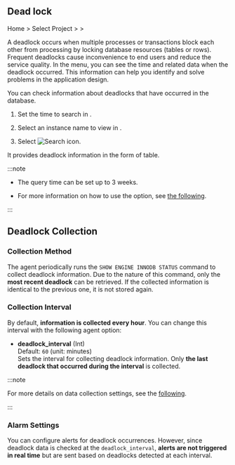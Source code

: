 ## Dead lock

Home &gt; Select Project &gt; <Cmdname sid="side_analysis" className="uitext" /> &gt; <Cmdname sid="side_deadLock" className="uitext" />

A deadlock occurs when multiple processes or transactions block each other from processing by locking database resources (tables or rows). Frequent deadlocks cause inconvenience to end users and reduce the service quality. In the <Cmdname sid="side_deadLock" className="uitext" /> menu, you can see the time and related data when the deadlock occurred. This information can help you identify and solve problems in the application design.

<ProdImg img='db-deadlock-basic.png' desc='Deadlock' />

You can check information about deadlocks that have occurred in the database.

1. Set the time to search in <Cmdname sid="time" className="uitext" />.

2. Select an instance name to view in <Cmdname sid="instance" className="uitext" />.

3. Select ![Search icon](/img/ico-btn-search.png).

It provides deadlock information in the form of table.

:::note

- The query time can be set up to 3 weeks.

- For more information on how to use the <Cmdname sid="time" className="uitext" /> option, see [the following](usage-ui#timeselector).

:::

## Deadlock Collection

### Collection Method

The agent periodically runs the `SHOW ENGINE INNODB STATUS` command to collect deadlock information. Due to the nature of this command, only the **most recent deadlock** can be retrieved. If the collected information is identical to the previous one, it is not stored again.

### Collection Interval

By default, **information is collected every hour**. You can change this interval with the following agent option:

- **deadlock_interval** (Int)  
  Default: `60` (unit: minutes)  
  Sets the interval for collecting deadlock information. Only **the last deadlock that occurred during the interval** is collected.

:::note

For more details on data collection settings, see the [following](https://docs.whatap.io/mysql/agent-dbx-settings#%EB%8D%B0%EC%9D%B4%ED%84%B0-%EC%88%98%EC%A7%91).

:::

### Alarm Settings

You can configure alerts for deadlock occurrences. However, since deadlock data is checked at the `deadlock_interval`, **alerts are not triggered in real time** but are sent based on deadlocks detected at each interval.
